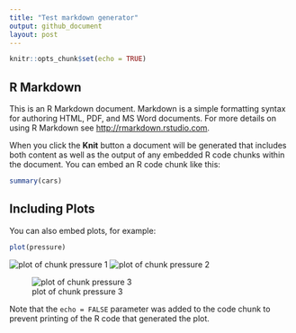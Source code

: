 ```yaml
---
title: "Test markdown generator"
output: github_document
layout: post
---
```


```r
knitr::opts_chunk$set(echo = TRUE)
```

## R Markdown

This is an R Markdown document. Markdown is a simple formatting syntax for authoring HTML, PDF, and MS Word documents. For more details on using R Markdown see <http://rmarkdown.rstudio.com>.

When you click the **Knit** button a document will be generated that includes both content as well as the output of any embedded R code chunks within the document. You can embed an R code chunk like this:

```r
summary(cars)
```

## Including Plots

You can also embed plots, for example:

```r
plot(pressure)
```
![plot of chunk pressure 1](https://raw.githubusercontent.com/szfh/szfh.github.io/master/images/markdown-test/pressure-1.png)
![plot of chunk pressure 2]({{ site.baseurl }}images/markdown-test/pressure-1.png)

![plot of chunk pressure 3]({{site.baseurl}}images/markdown-test/pressure-1.png)

Note that the `echo = FALSE` parameter was added to the code chunk to prevent printing of the R code that generated the plot.
